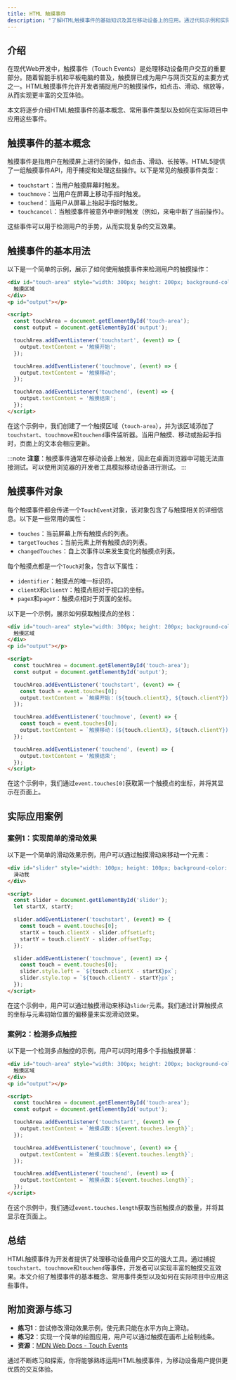 ```yaml
---
title: HTML 触摸事件
description: "了解HTML触摸事件的基础知识及其在移动设备上的应用。通过代码示例和实际案例，掌握如何为触摸屏设备优化网页交互。"
---
```


## 介绍

在现代Web开发中，触摸事件（Touch Events）是处理移动设备用户交互的重要部分。随着智能手机和平板电脑的普及，触摸屏已成为用户与网页交互的主要方式之一。HTML触摸事件允许开发者捕捉用户的触摸操作，如点击、滑动、缩放等，从而实现更丰富的交互体验。

本文将逐步介绍HTML触摸事件的基本概念、常用事件类型以及如何在实际项目中应用这些事件。

## 触摸事件的基本概念

触摸事件是指用户在触摸屏上进行的操作，如点击、滑动、长按等。HTML5提供了一组触摸事件API，用于捕捉和处理这些操作。以下是常见的触摸事件类型：

- `touchstart`：当用户触摸屏幕时触发。
- `touchmove`：当用户在屏幕上移动手指时触发。
- `touchend`：当用户从屏幕上抬起手指时触发。
- `touchcancel`：当触摸事件被意外中断时触发（例如，来电中断了当前操作）。

这些事件可以用于检测用户的手势，从而实现复杂的交互效果。

## 触摸事件的基本用法

以下是一个简单的示例，展示了如何使用触摸事件来检测用户的触摸操作：

```html
<div id="touch-area" style="width: 300px; height: 200px; background-color: lightgray;">
  触摸区域
</div>
<p id="output"></p>

<script>
  const touchArea = document.getElementById('touch-area');
  const output = document.getElementById('output');

  touchArea.addEventListener('touchstart', (event) => {
    output.textContent = '触摸开始';
  });

  touchArea.addEventListener('touchmove', (event) => {
    output.textContent = '触摸移动';
  });

  touchArea.addEventListener('touchend', (event) => {
    output.textContent = '触摸结束';
  });
</script>
```

在这个示例中，我们创建了一个触摸区域（`touch-area`），并为该区域添加了`touchstart`、`touchmove`和`touchend`事件监听器。当用户触摸、移动或抬起手指时，页面上的文本会相应更新。

:::note
**注意**：触摸事件通常在移动设备上触发，因此在桌面浏览器中可能无法直接测试。可以使用浏览器的开发者工具模拟移动设备进行测试。
:::

## 触摸事件对象

每个触摸事件都会传递一个`TouchEvent`对象，该对象包含了与触摸相关的详细信息。以下是一些常用的属性：

- `touches`：当前屏幕上所有触摸点的列表。
- `targetTouches`：当前元素上所有触摸点的列表。
- `changedTouches`：自上次事件以来发生变化的触摸点列表。

每个触摸点都是一个`Touch`对象，包含以下属性：

- `identifier`：触摸点的唯一标识符。
- `clientX`和`clientY`：触摸点相对于视口的坐标。
- `pageX`和`pageY`：触摸点相对于页面的坐标。

以下是一个示例，展示如何获取触摸点的坐标：

```html
<div id="touch-area" style="width: 300px; height: 200px; background-color: lightgray;">
  触摸区域
</div>
<p id="output"></p>

<script>
  const touchArea = document.getElementById('touch-area');
  const output = document.getElementById('output');

  touchArea.addEventListener('touchstart', (event) => {
    const touch = event.touches[0];
    output.textContent = `触摸开始：(${touch.clientX}, ${touch.clientY})`;
  });

  touchArea.addEventListener('touchmove', (event) => {
    const touch = event.touches[0];
    output.textContent = `触摸移动：(${touch.clientX}, ${touch.clientY})`;
  });

  touchArea.addEventListener('touchend', (event) => {
    output.textContent = '触摸结束';
  });
</script>
```

在这个示例中，我们通过`event.touches[0]`获取第一个触摸点的坐标，并将其显示在页面上。

## 实际应用案例

### 案例1：实现简单的滑动效果

以下是一个简单的滑动效果示例，用户可以通过触摸滑动来移动一个元素：

```html
<div id="slider" style="width: 100px; height: 100px; background-color: lightblue; position: absolute;">
  滑动我
</div>

<script>
  const slider = document.getElementById('slider');
  let startX, startY;

  slider.addEventListener('touchstart', (event) => {
    const touch = event.touches[0];
    startX = touch.clientX - slider.offsetLeft;
    startY = touch.clientY - slider.offsetTop;
  });

  slider.addEventListener('touchmove', (event) => {
    const touch = event.touches[0];
    slider.style.left = `${touch.clientX - startX}px`;
    slider.style.top = `${touch.clientY - startY}px`;
  });
</script>
```

在这个示例中，用户可以通过触摸滑动来移动`slider`元素。我们通过计算触摸点的坐标与元素初始位置的偏移量来实现滑动效果。

### 案例2：检测多点触控

以下是一个检测多点触控的示例，用户可以同时用多个手指触摸屏幕：

```html
<div id="touch-area" style="width: 300px; height: 200px; background-color: lightgray;">
  触摸区域
</div>
<p id="output"></p>

<script>
  const touchArea = document.getElementById('touch-area');
  const output = document.getElementById('output');

  touchArea.addEventListener('touchstart', (event) => {
    output.textContent = `触摸点数：${event.touches.length}`;
  });

  touchArea.addEventListener('touchmove', (event) => {
    output.textContent = `触摸点数：${event.touches.length}`;
  });

  touchArea.addEventListener('touchend', (event) => {
    output.textContent = `触摸点数：${event.touches.length}`;
  });
</script>
```

在这个示例中，我们通过`event.touches.length`获取当前触摸点的数量，并将其显示在页面上。

## 总结

HTML触摸事件为开发者提供了处理移动设备用户交互的强大工具。通过捕捉`touchstart`、`touchmove`和`touchend`等事件，开发者可以实现丰富的触摸交互效果。本文介绍了触摸事件的基本概念、常用事件类型以及如何在实际项目中应用这些事件。

## 附加资源与练习

- **练习1**：尝试修改滑动效果示例，使元素只能在水平方向上滑动。
- **练习2**：实现一个简单的绘图应用，用户可以通过触摸在画布上绘制线条。
- **资源**：[MDN Web Docs - Touch Events](https://developer.mozilla.org/en-US/docs/Web/API/Touch_events)

通过不断练习和探索，你将能够熟练运用HTML触摸事件，为移动设备用户提供更优质的交互体验。